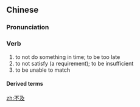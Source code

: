 ==Chinese==
{{zh-forms}}

===Pronunciation===
{{zh-pron
|m=不jí
|c=bat1 kap6
|h=pfs=put-khi̍p
|cat=v
}}

===Verb===
{{zh-verb}}

# to not do something in time; to be too late
# to not satisfy (a requirement); to be insufficient
# to be unable to match

====Derived terms====
{{zh-der|措手不及}}

[[zh:不及]]
